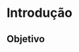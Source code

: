 :::: progress
:::: {.progress-bar style="width: 100%;"}
::::
::::

# Introdução

## Objetivo

:::: progress
:::: {.progress-bar style="width: 100%;"}
::::
::::